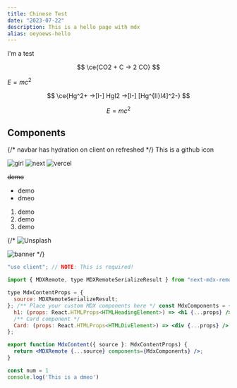 ```yaml
---
title: Chinese Test
date: "2023-07-22"
description: This is a hello page with mdx
alias: oeyoews-hello
---
```


I'm a test

$$
\ce{CO2 + C -> 2 CO}
$$

$E=mc^2$

$$
\ce{Hg^2+ ->[I-] HgI2 ->[I-] [Hg^{II}I4]^2-}
$$


$$
E = mc^2
$$

## Components

{/* navbar has hydration on client on refreshed */}
This is a github icon
<Star />

<Image src="/girl.avif" width={256} height={256} alt="girl" />
<Image src="/next.svg" width={256} height={256} alt="next"/>
<Image src="/vercel.svg" width={256} height={256} alt="vercel"/>

~~demo~~

* demo
* dmeo

1. demo
2. demo
  1. demo

{/* <Img src="https://images.unsplash.com/photo-1689450026712-5d700960c49a?ixlib=rb-4.0.3&ixid=M3wxMjA3fDB8MHx0b3BpYy1mZWVkfDF8NnNNVmpUTFNrZVF8fGVufDB8fHx8fA%3D%3D&auto=format&fit=crop&" width={256} height={256} alt="Unsplash" className="rounded m-8"/>

<Img src="https://plus.unsplash.com/premium_photo-1680883415362-238794b19dde?ixlib=rb-4.0.3&ixid=M3wxMjA3fDB8MHxzZWFyY2h8MXx8YmFubmVyfGVufDB8fDB8fHww&auto=format&fit=crop" alt="banner" width={256} height={256} className='rounded m-8' /> */}

```jsx
"use client"; // NOTE: This is required!

import { MDXRemote, type MDXRemoteSerializeResult } from "next-mdx-remote";

type MdxContentProps = {
  source: MDXRemoteSerializeResult;
}; /** Place your custom MDX components here */ const MdxComponents = { /** h1 colored in yellow */
  h1: (props: React.HTMLProps<HTMLHeadingElement>) => <h1 {...props} />,
  /** Card component */
  Card: (props: React.HTMLProps<HTMLDivElement>) => <div {...props} />,
};

export function MdxContent({ source }: MdxContentProps) {
  return <MDXRemote {...source} components={MdxComponents} />;
}
```

```js
const num = 1
console.log('This is a dmeo')
```